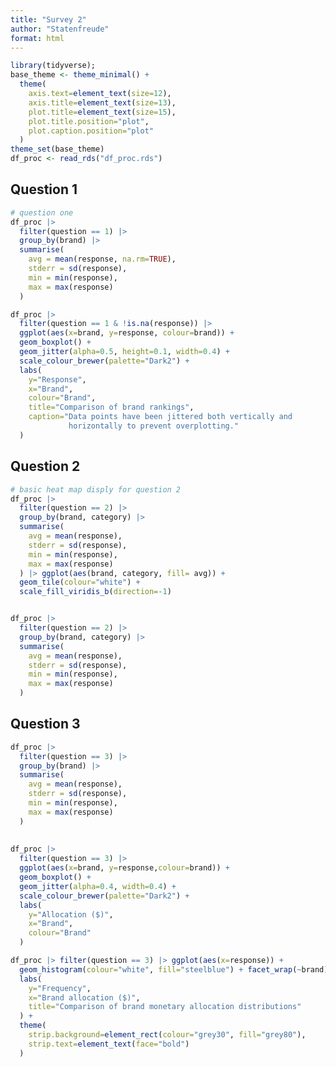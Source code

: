 ```yaml
---
title: "Survey 2"
author: "Statenfreude"
format: html
---
```


```r
library(tidyverse);
base_theme <- theme_minimal() +
  theme(
    axis.text=element_text(size=12),
    axis.title=element_text(size=13),
    plot.title=element_text(size=15),
    plot.title.position="plot",
    plot.caption.position="plot"
  )
theme_set(base_theme)
df_proc <- read_rds("df_proc.rds")
```



## Question 1

```r
# question one 
df_proc |>
  filter(question == 1) |> 
  group_by(brand) |> 
  summarise(
    avg = mean(response, na.rm=TRUE),
    stderr = sd(response),
    min = min(response),
    max = max(response)
  )

df_proc |>
  filter(question == 1 & !is.na(response)) |> 
  ggplot(aes(x=brand, y=response, colour=brand)) +
  geom_boxplot() +
  geom_jitter(alpha=0.5, height=0.1, width=0.4) +
  scale_colour_brewer(palette="Dark2") +
  labs(
    y="Response",
    x="Brand",
    colour="Brand",
    title="Comparison of brand rankings",
    caption="Data points have been jittered both vertically and 
             horizontally to prevent overplotting."
  )

```


## Question 2

```r
# basic heat map disply for question 2
df_proc |>
  filter(question == 2) |> 
  group_by(brand, category) |> 
  summarise(
    avg = mean(response),
    stderr = sd(response),
    min = min(response),
    max = max(response)
  ) |> ggplot(aes(brand, category, fill= avg)) + 
  geom_tile(colour="white") +
  scale_fill_viridis_b(direction=-1)


df_proc |>
  filter(question == 2) |> 
  group_by(brand, category) |> 
  summarise(
    avg = mean(response),
    stderr = sd(response),
    min = min(response),
    max = max(response)
  )
```

## Question 3


```r
df_proc |>
  filter(question == 3) |> 
  group_by(brand) |> 
  summarise(
    avg = mean(response),
    stderr = sd(response),
    min = min(response),
    max = max(response)
  ) 
  
  
df_proc |>
  filter(question == 3) |>
  ggplot(aes(x=brand, y=response,colour=brand)) +
  geom_boxplot() +
  geom_jitter(alpha=0.4, width=0.4) +
  scale_colour_brewer(palette="Dark2") +
  labs(
    y="Allocation ($)",
    x="Brand",
    colour="Brand"
  )

df_proc |> filter(question == 3) |> ggplot(aes(x=response)) +
  geom_histogram(colour="white", fill="steelblue") + facet_wrap(~brand) +
  labs(
    y="Frequency",
    x="Brand allocation ($)",
    title="Comparison of brand monetary allocation distributions"
  ) +
  theme(
    strip.background=element_rect(colour="grey30", fill="grey80"),
    strip.text=element_text(face="bold")
  )

```

